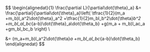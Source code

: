 $$
\begin{alignedat}{1}
  \frac{\partial L}{\partial\dot{\theta}_a}
  &=
  \frac{\partial}{\partial\dot{\theta}_a}\left(
    \tfrac{1}{2}(m_a +m_b)l_a^2\dot{\theta}_a^2
    +\tfrac{1}{2}m_bl_b^2\dot{\theta}_b^2
    +m_bl_al_bc_{a-b}\dot{\theta}_a\dot{\theta_b}
    +g(m_a + m_b)l_ac_a
    +gm_bl_bc_b
  \right)
  \\

  &=
  (m_a+m_b)l_a^2\dot{\theta}_a
  +m_bl_al_bc_{a-b}\dot{\theta_b}
\end{alignedat}
$$
